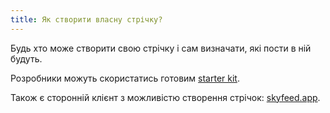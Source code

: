 ```yaml
---
title: Як створити власну стрічку?
---
```


Будь хто може створити свою стрічку і сам визначати, які пости в ній будуть.

Розробники можуть скористатись готовим [starter kit](https://github.com/bluesky-social/feed-generator).

Також є сторонній клієнт з можливістю створення стрічок: [skyfeed.app](https://bsky.one/skyfeed.app).
